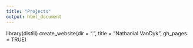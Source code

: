 ```yaml
---
title: "Projects"
output: html_document
---
```

library(distill)
create_website(dir = ".", title = "Nathanial VanDyk", gh_pages = TRUE)
